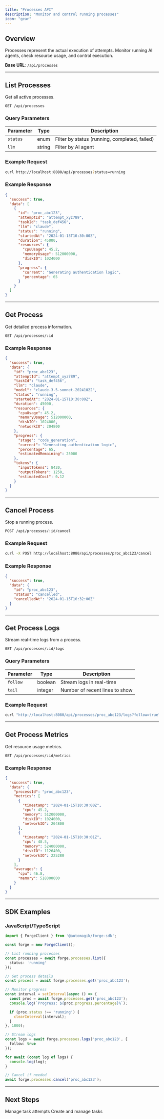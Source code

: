 ```yaml
---
title: "Processes API"
description: "Monitor and control running processes"
icon: "gear"
---
```


## Overview

Processes represent the actual execution of attempts. Monitor running AI agents, check resource usage, and control execution.

**Base URL**: `/api/processes`

---

## List Processes

Get all active processes.

```http
GET /api/processes
```

### Query Parameters

| Parameter | Type | Description |
|-----------|------|-------------|
| `status` | enum | Filter by status (running, completed, failed) |
| `llm` | string | Filter by AI agent |

### Example Request

```bash
curl http://localhost:8080/api/processes?status=running
```

### Example Response

```json
{
  "success": true,
  "data": [
    {
      "id": "proc_abc123",
      "attemptId": "attempt_xyz789",
      "taskId": "task_def456",
      "llm": "claude",
      "status": "running",
      "startedAt": "2024-01-15T10:30:00Z",
      "duration": 45000,
      "resources": {
        "cpuUsage": 45.2,
        "memoryUsage": 512000000,
        "diskIO": 1024000
      },
      "progress": {
        "current": "Generating authentication logic",
        "percentage": 65
      }
    }
  ]
}
```

---

## Get Process

Get detailed process information.

```http
GET /api/processes/:id
```

### Example Response

```json
{
  "success": true,
  "data": {
    "id": "proc_abc123",
    "attemptId": "attempt_xyz789",
    "taskId": "task_def456",
    "llm": "claude",
    "model": "claude-3-5-sonnet-20241022",
    "status": "running",
    "startedAt": "2024-01-15T10:30:00Z",
    "duration": 45000,
    "resources": {
      "cpuUsage": 45.2,
      "memoryUsage": 512000000,
      "diskIO": 1024000,
      "networkIO": 204800
    },
    "progress": {
      "stage": "code_generation",
      "current": "Generating authentication logic",
      "percentage": 65,
      "estimatedRemaining": 25000
    },
    "tokens": {
      "inputTokens": 8420,
      "outputTokens": 1250,
      "estimatedCost": 0.12
    }
  }
}
```

---

## Cancel Process

Stop a running process.

```http
POST /api/processes/:id/cancel
```

### Example Request

```bash
curl -X POST http://localhost:8080/api/processes/proc_abc123/cancel
```

### Example Response

```json
{
  "success": true,
  "data": {
    "id": "proc_abc123",
    "status": "cancelled",
    "cancelledAt": "2024-01-15T10:32:00Z"
  }
}
```

---

## Get Process Logs

Stream real-time logs from a process.

```http
GET /api/processes/:id/logs
```

### Query Parameters

| Parameter | Type | Description |
|-----------|------|-------------|
| `follow` | boolean | Stream logs in real-time |
| `tail` | integer | Number of recent lines to show |

### Example Request

```bash
curl "http://localhost:8080/api/processes/proc_abc123/logs?follow=true"
```

---

## Get Process Metrics

Get resource usage metrics.

```http
GET /api/processes/:id/metrics
```

### Example Response

```json
{
  "success": true,
  "data": {
    "processId": "proc_abc123",
    "metrics": [
      {
        "timestamp": "2024-01-15T10:30:00Z",
        "cpu": 45.2,
        "memory": 512000000,
        "diskIO": 1024000,
        "networkIO": 204800
      },
      {
        "timestamp": "2024-01-15T10:30:01Z",
        "cpu": 48.5,
        "memory": 524000000,
        "diskIO": 1126400,
        "networkIO": 225280
      }
    ],
    "averages": {
      "cpu": 46.8,
      "memory": 518000000
    }
  }
}
```

---

## SDK Examples

### JavaScript/TypeScript

```typescript
import { ForgeClient } from '@automagik/forge-sdk';

const forge = new ForgeClient();

// List running processes
const processes = await forge.processes.list({
  status: 'running'
});

// Get process details
const process = await forge.processes.get('proc_abc123');

// Monitor progress
const interval = setInterval(async () => {
  const proc = await forge.processes.get('proc_abc123');
  console.log(`Progress: ${proc.progress.percentage}%`);

  if (proc.status !== 'running') {
    clearInterval(interval);
  }
}, 1000);

// Stream logs
const logs = await forge.processes.logs('proc_abc123', {
  follow: true
});

for await (const log of logs) {
  console.log(log);
}

// Cancel if needed
await forge.processes.cancel('proc_abc123');
```

---

## Next Steps

<CardGroup cols={2}>
  <Card title="Attempts API" icon="flask" href="/forge/api/attempts">
    Manage task attempts
  </Card>

  <Card title="Tasks API" icon="list-check" href="/forge/api/tasks">
    Create and manage tasks
  </Card>
</CardGroup>
